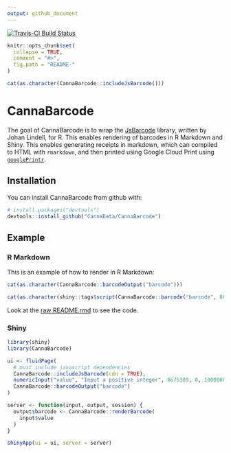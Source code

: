 ```yaml
---
output: github_document
---
```


<!-- README.md is generated from README.Rmd. Please edit that file -->

[![Travis-CI Build Status](https://travis-ci.org/CannaData/CannaBarcode.svg?branch=master)](https://travis-ci.org/CannaData/CannaBarcode)

```r
knitr::opts_chunk$set(
  collapse = TRUE,
  comment = "#>",
  fig.path = "README-"
)
```

```R
cat(as.character(CannaBarcode::includeJsBarcode()))
```

# CannaBarcode

The goal of CannaBarcode is to wrap the [JsBarcode](https://github.com/lindell/JsBarcode) library, written by Johan Lindell, for R. This enables rendering of barcodes in R Markdown and Shiny. This enables generating receipts in markdown, which can compiled to HTML with `rmarkdown`, and then printed using Google Cloud Print using [`googlePrintr`](https://github.com/CannaData/googlePrintr).

## Installation

You can install CannaBarcode from github with:

```r
# install.packages("devtools")
devtools::install_github("CannaData/CannaBarcode")
```

## Example

### R Markdown

This is an example of how to render in R Markdown:

```R
cat(as.character(CannaBarcode::barcodeOutput("barcode")))
```

```R
cat(as.character(shiny::tags$script(CannaBarcode::barcode("barcode", 8675309))))
```

Look at the [raw README.rmd](https://raw.githubusercontent.com/CannaData/CannaBarcode/master/README.rmd) to see the code.

### Shiny

```R
library(shiny)
library(CannaBarcode)

ui <- fluidPage(
  # must include javascript dependencies
  CannaBarcode::includeJsBarcode(cdn = TRUE),
  numericInput("value", "Input a positive integer", 8675309, 0, 1000000),
  CannaBarcode::barcodeOutput("barcode")
)

server <- function(input, output, session) {
  output$barcode <- CannaBarcode::renderBarcode(
    input$value
  )
}

shinyApp(ui = ui, server = server)
```